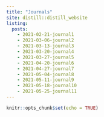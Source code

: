 ```yaml
---
title: "Journals"
site: distill::distill_website
listing:
  posts:
    - 2021-02-21-journal1
    - 2021-03-06-journal2
    - 2021-03-13-journal3
    - 2021-03-20-journal4
    - 2021-03-27-journal5
    - 2021-04-20-journal6
    - 2021-04-27-journal7
    - 2021-05-04-journal8
    - 2021-05-11-journal9
    - 2021-05-18-journal10
    - 2021-05-25-journal11
---
```


```r
knitr::opts_chunk$set(echo = TRUE)
```